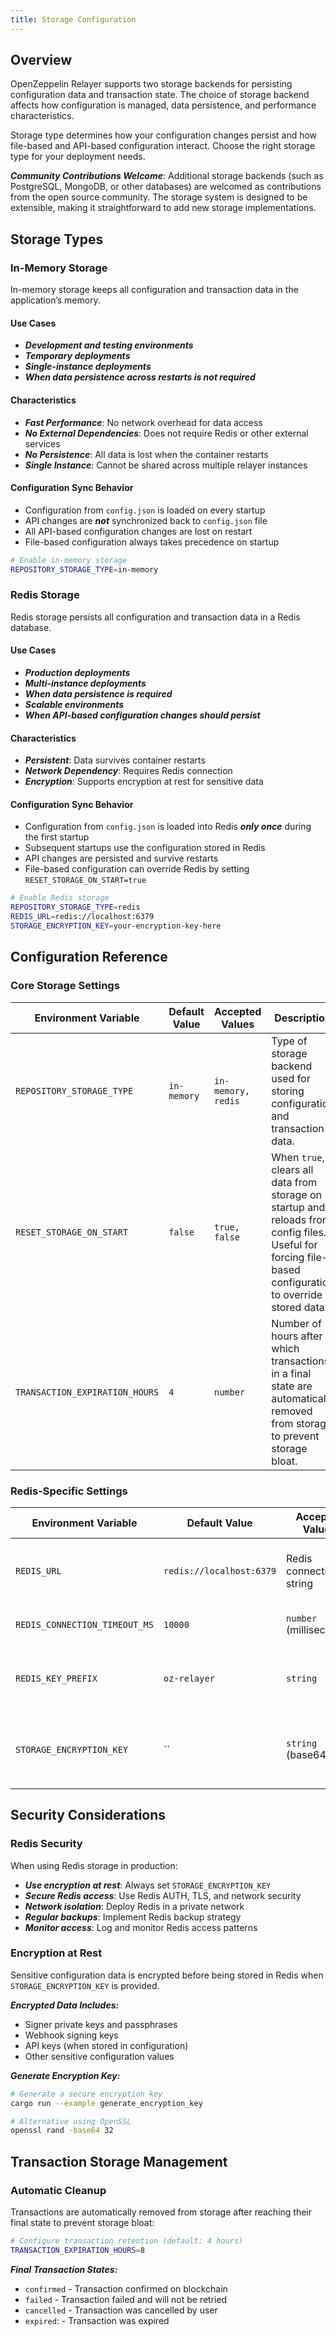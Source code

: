 ```yaml
---
title: Storage Configuration
---
```


## Overview

OpenZeppelin Relayer supports two storage backends for persisting configuration data and transaction state. The choice of storage backend affects how configuration is managed, data persistence, and performance characteristics.

<Callout type='warn'>


Storage type determines how your configuration changes persist and how file-based and API-based configuration interact. Choose the right storage type for your deployment needs.

</Callout>



***Community Contributions Welcome***: Additional storage backends (such as PostgreSQL, MongoDB, or other databases) are welcomed as contributions from the open source community. The storage system is designed to be extensible, making it straightforward to add new storage implementations.


## Storage Types

### In-Memory Storage

In-memory storage keeps all configuration and transaction data in the application’s memory.

#### Use Cases
* ***Development and testing environments***
* ***Temporary deployments***
* ***Single-instance deployments***
* ***When data persistence across restarts is not required***

#### Characteristics
* ***Fast Performance***: No network overhead for data access
* ***No External Dependencies***: Does not require Redis or other external services
* ***No Persistence***: All data is lost when the container restarts
* ***Single Instance***: Cannot be shared across multiple relayer instances

#### Configuration Sync Behavior
* Configuration from `config.json` is loaded on every startup
* API changes are ***not*** synchronized back to `config.json` file
* All API-based configuration changes are lost on restart
* File-based configuration always takes precedence on startup

```bash
# Enable in-memory storage
REPOSITORY_STORAGE_TYPE=in-memory
```

### Redis Storage

Redis storage persists all configuration and transaction data in a Redis database.

#### Use Cases
* ***Production deployments***
* ***Multi-instance deployments***
* ***When data persistence is required***
* ***Scalable environments***
* ***When API-based configuration changes should persist***

#### Characteristics
* ***Persistent***: Data survives container restarts
* ***Network Dependency***: Requires Redis connection
* ***Encryption***: Supports encryption at rest for sensitive data

#### Configuration Sync Behavior
* Configuration from `config.json` is loaded into Redis ***only once*** during the first startup
* Subsequent startups use the configuration stored in Redis
* API changes are persisted and survive restarts
* File-based configuration can override Redis by setting `RESET_STORAGE_ON_START=true`

```bash
# Enable Redis storage
REPOSITORY_STORAGE_TYPE=redis
REDIS_URL=redis://localhost:6379
STORAGE_ENCRYPTION_KEY=your-encryption-key-here
```

## Configuration Reference

### Core Storage Settings

| Environment Variable | Default Value | Accepted Values | Description |
| --- | --- | --- | --- |
| `REPOSITORY_STORAGE_TYPE` | `in-memory` | `in-memory, redis` | Type of storage backend used for storing configuration and transaction data. |
| `RESET_STORAGE_ON_START` | `false` | `true, false` | When `true`, clears all data from storage on startup and reloads from config files. Useful for forcing file-based configuration to override stored data. |
| `TRANSACTION_EXPIRATION_HOURS` | `4` | `number` | Number of hours after which transactions in a final state are automatically removed from storage to prevent storage bloat. |

### Redis-Specific Settings

| Environment Variable | Default Value | Accepted Values | Description |
| --- | --- | --- | --- |
| `REDIS_URL` | `redis://localhost:6379` | Redis connection string | Full connection URL for the Redis instance. Supports Redis, Redis Sentinel, and Redis Cluster configurations. |
| `REDIS_CONNECTION_TIMEOUT_MS` | `10000` | `number` (milliseconds) | Maximum time to wait when connecting to Redis before timing out. |
| `REDIS_KEY_PREFIX` | `oz-relayer` | `string` | Prefix added to all Redis keys. Useful for namespacing when sharing Redis with other applications. |
| `STORAGE_ENCRYPTION_KEY` | `` | `string` (base64) | Encryption key used to encrypt sensitive data at rest in Redis. Generate using `cargo run --example generate_encryption_key`. |

## Security Considerations

### Redis Security

<Callout type='warn'>


When using Redis storage in production:

* ***Use encryption at rest***: Always set `STORAGE_ENCRYPTION_KEY`
* ***Secure Redis access***: Use Redis AUTH, TLS, and network security
* ***Network isolation***: Deploy Redis in a private network
* ***Regular backups***: Implement Redis backup strategy
* ***Monitor access***: Log and monitor Redis access patterns

</Callout>

### Encryption at Rest

Sensitive configuration data is encrypted before being stored in Redis when `STORAGE_ENCRYPTION_KEY` is provided.

***Encrypted Data Includes:***
- Signer private keys and passphrases
- Webhook signing keys
- API keys (when stored in configuration)
- Other sensitive configuration values

***Generate Encryption Key:***
```bash
# Generate a secure encryption key
cargo run --example generate_encryption_key

# Alternative using OpenSSL
openssl rand -base64 32
```

## Transaction Storage Management

### Automatic Cleanup

Transactions are automatically removed from storage after reaching their final state to prevent storage bloat:

```bash
# Configure transaction retention (default: 4 hours)
TRANSACTION_EXPIRATION_HOURS=8
```

***Final Transaction States:***

* `confirmed` - Transaction confirmed on blockchain
* `failed` - Transaction failed and will not be retried
* `cancelled` - Transaction was cancelled by user
* `expired`: - Transaction was expired
